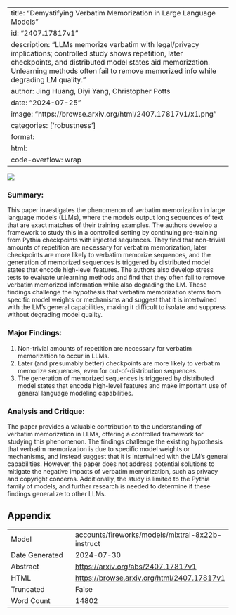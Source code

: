 
---
title: "Demystifying Verbatim Memorization in Large Language Models"
id: "2407.17817v1"
description: "LLMs memorize verbatim with legal/privacy implications; controlled study shows repetition, later checkpoints, and distributed model states aid memorization. Unlearning methods often fail to remove memorized info while degrading LM quality."
author: Jing Huang, Diyi Yang, Christopher Potts
date: "2024-07-25"
image: "https://browse.arxiv.org/html/2407.17817v1/x1.png"
categories: ['robustness']
format:
  html:
    code-overflow: wrap
---

![](https://browse.arxiv.org/html/2407.17817v1/x1.png)

### Summary:

This paper investigates the phenomenon of verbatim memorization in large language models (LLMs), where the models output long sequences of text that are exact matches of their training examples. The authors develop a framework to study this in a controlled setting by continuing pre-training from Pythia checkpoints with injected sequences. They find that non-trivial amounts of repetition are necessary for verbatim memorization, later checkpoints are more likely to verbatim memorize sequences, and the generation of memorized sequences is triggered by distributed model states that encode high-level features. The authors also develop stress tests to evaluate unlearning methods and find that they often fail to remove verbatim memorized information while also degrading the LM. These findings challenge the hypothesis that verbatim memorization stems from specific model weights or mechanisms and suggest that it is intertwined with the LM's general capabilities, making it difficult to isolate and suppress without degrading model quality.

### Major Findings:

1. Non-trivial amounts of repetition are necessary for verbatim memorization to occur in LLMs.
2. Later (and presumably better) checkpoints are more likely to verbatim memorize sequences, even for out-of-distribution sequences.
3. The generation of memorized sequences is triggered by distributed model states that encode high-level features and make important use of general language modeling capabilities.

### Analysis and Critique:

The paper provides a valuable contribution to the understanding of verbatim memorization in LLMs, offering a controlled framework for studying this phenomenon. The findings challenge the existing hypothesis that verbatim memorization is due to specific model weights or mechanisms, and instead suggest that it is intertwined with the LM's general capabilities. However, the paper does not address potential solutions to mitigate the negative impacts of verbatim memorization, such as privacy and copyright concerns. Additionally, the study is limited to the Pythia family of models, and further research is needed to determine if these findings generalize to other LLMs.

## Appendix

|          |          |
|----------|----------|
| Model     | accounts/fireworks/models/mixtral-8x22b-instruct       |
| Date Generated     | 2024-07-30       |
| Abstract | [https://arxiv.org/abs/2407.17817v1](https://arxiv.org/abs/2407.17817v1)        |
| HTML     | [https://browse.arxiv.org/html/2407.17817v1](https://browse.arxiv.org/html/2407.17817v1)       |
| Truncated       | False       |
| Word Count       | 14802       |